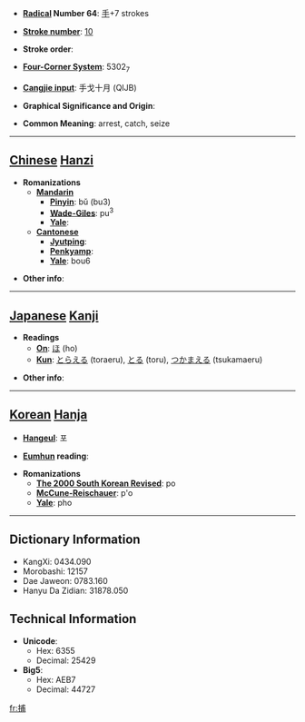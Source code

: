 * '''[[Wiktionary:Chinese radical index| Radical]] Number 64''': [[Wiktionary:Chinese radical index 手|手]]+7 strokes

* '''[[Wiktionary:Chinese total strokes index|Stroke number]]''': [[Wiktionary:Chinese total strokes index 10|10]]

* '''Stroke order''': 

* '''[[Wiktionary:Chinese four corner index|Four-Corner System]]''': 5302<sub>7</sub>

* '''[[Wiktionary:Chinese Cangjie index|Cangjie input]]''': 手戈十月 (QIJB)

* '''Graphical Significance and Origin''': 

* '''Common Meaning''': arrest, catch, seize

----

== [[Chinese]] [[Hanzi]] ==

* '''Romanizations'''
** '''[[Mandarin]]'''
*** '''[[Pinyin]]''': bǔ (bu3)
*** '''[[Wade-Giles]]''': pu<sup>3</sup>
*** '''[[Yale]]''': 
** '''[[Cantonese]]'''
*** '''[[Jyutping]]''':
*** '''[[Penkyamp]]''': 
*** '''[[Yale]]''': bou6

* '''Other info''': 

----

== [[Japanese]] [[Kanji]] ==

* '''Readings'''
** '''[[On]]''': [[ほ]] (ho)
** '''[[Kun]]''': [[とらえる]] (toraeru), [[とる]] (toru), [[つかまえる]] (tsukamaeru)

* '''Other info''':  

----

== [[Korean]] [[Hanja]] ==

* '''[[Hangeul]]''': 포

* '''[[Eumhun]] reading''': 

* '''Romanizations'''
** '''[[The 2000 South Korean Revised Romanization|The 2000 South Korean Revised]]''': po
** '''[[McCune-Reischauer]]''': p'o
** '''[[Yale]]''': pho

----

== Dictionary Information ==

* KangXi: 0434.090
* Morobashi: 12157
* Dae Jaweon: 0783.160
* Hanyu Da Zidian: 31878.050

== Technical Information ==

* '''Unicode''':
** Hex: 6355
** Decimal: 25429
* '''Big5''':
** Hex: AEB7
** Decimal: 44727

[[fr:捕]]